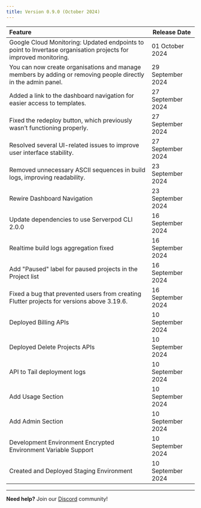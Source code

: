 ```yaml
---
title: Version 0.9.0 (October 2024)
---
```


| Feature | Release Date |
| :---- | ----- |
| Google Cloud Monitoring: Updated endpoints to point to Invertase organisation projects for improved monitoring. | 01 October 2024 |
| You can now create organisations and manage members by adding or removing people directly in the admin panel. | 29 September 2024 |
| Added a link to the dashboard navigation for easier access to templates. | 27 September 2024 |
| Fixed the redeploy button, which previously wasn’t functioning properly. | 27 September 2024 |
| Resolved several UI-related issues to improve user interface stability. | 27 September 2024 |
| Removed unnecessary ASCII sequences in build logs, improving readability. | 23 September 2024 |
| Rewire Dashboard Navigation | 23 September 2024 |
| Update dependencies to use Serverpod CLI 2.0.0 | 16 September 2024 |
| Realtime build logs aggregation fixed | 16 September 2024 |
| Add "Paused" label for paused projects in the Project list | 16 September 2024 |
| Fixed a bug that prevented users from creating Flutter projects for versions above 3.19.6. | 16 September 2024 |
| Deployed Billing APIs | 10 September 2024 |
| Deployed Delete Projects APIs | 10 September 2024 |
| API to Tail deployment logs | 10 September 2024 |
| Add Usage Section | 10 September 2024 |
| Add Admin Section | 10 September 2024 |
| Development Environment Encrypted Environment Variable Support | 10 September 2024 |
| Created and Deployed Staging Environment | 10 September 2024 | 

---

**Need help?** Join our [Discord](https://invertase.link/globe-discord) community! 